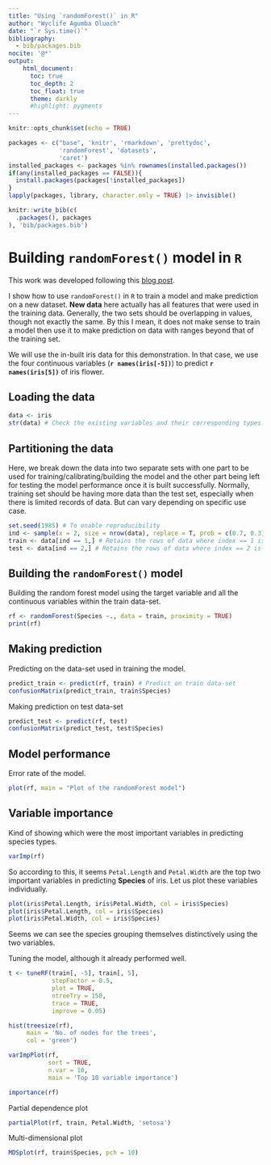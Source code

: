 ```yaml
---
title: "Using `randomForest()` in R"
author: "Wyclife Agumba Oluoch"
date: "`r Sys.time()`"
bibliography:
  - bib/packages.bib
nocite: '@*'
output: 
    html_document:
      toc: true
      toc_depth: 2
      toc_float: true
      theme: darkly
      #highlight: pygments
---
```


```r
knitr::opts_chunk$set(echo = TRUE)
```

```r
packages <- c("base", 'knitr', 'rmarkdown', 'prettydoc',
              'randomForest', 'datasets',
              'caret')
installed_packages <- packages %in% rownames(installed.packages())
if(any(installed_packages == FALSE)){
  install.packages(packages[!installed_packages])
}
lapply(packages, library, character.only = TRUE) |> invisible()
```

```r
knitr::write_bib(c(
  .packages(), packages
), 'bib/packages.bib')
```

# Building `randomForest()` model in `R`

This work was developed following this [blog post](https://www.r-bloggers.com/2021/04/random-forest-in-r/#:~:text=Random%20Forest%20in%20R%2C%20Random,to%20identify%20the%20important%20attributes).

I show how to use `randomForest()` in `R` to train a model and make prediction on a new dataset. **New data** here actually has all features that were used in the training data. Generally, the two sets should be overlapping in values, though not exactly the same. By this I mean, it does not make sense to train a model then use it to make prediction on data with ranges beyond that of the training set.

We will use the in-built iris data for this demonstration. In that case, we use the four continuous variables (**`r names(iris[-5])`**) to predict **`r names(iris[5])`** of iris flower.

## Loading the data

```r
data <- iris
str(data) # Check the existing variables and their corresponding types.
```

## Partitioning the data

Here, we break down the data into two separate sets with one part to be used for training/calibrating/building the model and the other part being left for testing the model performance once it is built successfully. Normally, training set should be having more data than the test set, especially when there is limited records of data. But can vary depending on specific use case.

```r
set.seed(1985) # To enable reproducibility
ind <- sample(x = 2, size = nrow(data), replace = T, prob = c(0.7, 0.3))
train <- data[ind == 1,] # Retains the rows of data where index == 1 is TRUE
test <- data[ind == 2,] # Retains the rows of data where index == 2 is TRUE
```

## Building the `randomForest()` model

Building the random forest model using the target variable and all the continuous variables within the train data-set.

```r
rf <- randomForest(Species ~., data = train, proximity = TRUE)
print(rf)
```
## Making prediction

Predicting on the data-set used in training the model.

```r
predict_train <- predict(rf, train) # Predict on train data-set 
confusionMatrix(predict_train, train$Species)
```

Making prediction on test data-set

```r
predict_test <- predict(rf, test)
confusionMatrix(predict_test, test$Species)
```

## Model performance

Error rate of the model.
 
```r
plot(rf, main = "Plot of the randomForest model")
```

## Variable importance

Kind of showing which were the most important variables in predicting species types.

```r
varImp(rf)
```

So according to this, it seems `Petal.Length` and `Petal.Width` are the top two important variables in predicting **Species** of iris. Let us plot these variables individually.

```r
plot(iris$Petal.Length, iris$Petal.Width, col = iris$Species)
plot(iris$Petal.Length, col = iris$Species)
plot(iris$Petal.Width, col = iris$Species)
```

Seems we can see the species grouping themselves distinctively using the two variables.

Tuning the model, although it already performed well.

```r
t <- tuneRF(train[, -5], train[, 5],
            stepFactor = 0.5,
            plot = TRUE,
            ntreeTry = 150,
            trace = TRUE,
            improve = 0.05)
```


```r
hist(treesize(rf),
     main = 'No. of nodes for the trees',
     col = 'green')

varImpPlot(rf, 
           sort = TRUE,
           n.var = 10,
           main = 'Top 10 variable importance')

importance(rf)
```

Partial dependence plot

```r
partialPlot(rf, train, Petal.Width, 'setosa')
```

Multi-dimensional plot

```r
MDSplot(rf, train$Species, pch = 10)
```
